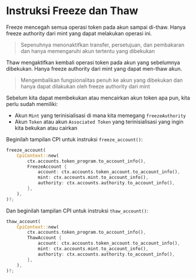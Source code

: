 
# Instruksi Freeze dan Thaw

Freeze mencegah semua operasi token pada akun sampai di-thaw. Hanya freeze authority dari mint yang dapat melakukan operasi ini.

> Sepenuhnya menonaktifkan transfer, persetujuan, dan pembakaran dan hanya memengaruhi akun tertentu yang dibekukan

Thaw mengaktifkan kembali operasi token pada akun yang sebelumnya dibekukan. Hanya freeze authority dari mint yang dapat men-thaw akun.

> Mengembalikan fungsionalitas penuh ke akun yang dibekukan dan hanya dapat dilakukan oleh freeze authority dari mint

Sebelum kita dapat membekukan atau mencairkan akun token apa pun, kita perlu sudah memiliki:
- Akun `Mint` yang terinisialisasi di mana kita memegang `freezeAuthority`
- Akun `Token` atau akun `Associated Token` yang terinisialisasi yang ingin kita bekukan atau cairkan

Beginilah tampilan CPI untuk instruksi `freeze_account()`: 

```rust
freeze_account(
    CpiContext::new(
        ctx.accounts.token_program.to_account_info(),
        FreezeAccount {
            account: ctx.accounts.token_account.to_account_info(),
            mint: ctx.accounts.mint.to_account_info(),
            authority: ctx.accounts.authority.to_account_info(),
        },
    ),
)?;
```

Dan beginilah tampilan CPI untuk instruksi `thaw_account()`: 

```rust
thaw_account(
    CpiContext::new(
        ctx.accounts.token_program.to_account_info(),
        ThawAccount {
            account: ctx.accounts.token_account.to_account_info(),
            mint: ctx.accounts.mint.to_account_info(),
            authority: ctx.accounts.authority.to_account_info(),
        },
    ),
)?;
```